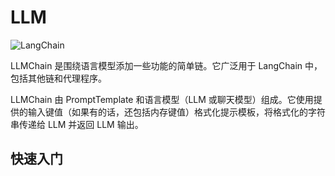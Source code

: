 # LLM

![LangChain](https://pica.zhimg.com/50/v2-56e8bbb52aa271012541c1fe1ceb11a2_r.gif 'LangChain中文网')

LLMChain 是围绕语言模型添加一些功能的简单链。它广泛用于 LangChain 中，包括其他链和代理程序。

LLMChain 由 PromptTemplate 和语言模型（LLM 或聊天模型）组成。它使用提供的输入键值（如果有的话，还包括内存键值）格式化提示模板，将格式化的字符串传递给 LLM 并返回 LLM 输出。

## 快速入门


<Example/>